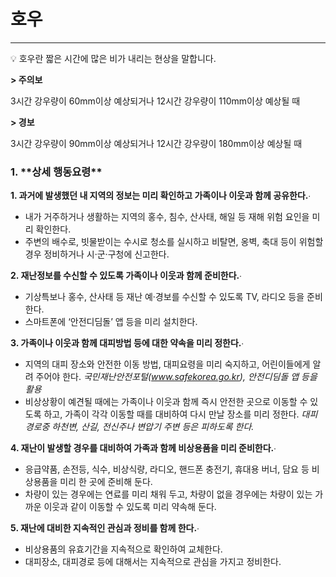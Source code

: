 
# 호우

---

<aside>
💡 호우란 짧은 시간에 많은 비가 내리는 현상을 말합니다.

**> 주의보**

3시간 강우량이 60mm이상 예상되거나 12시간 강우량이 110mm이상 예상될 때

**> 경보**

3시간 강우량이 90mm이상 예상되거나 12시간 강우량이 180mm이상 예상될 때

</aside>

### 1. \***\*상세 행동요령\*\***

**1. 과거에 발생했던 내 지역의 정보는 미리 확인하고 가족이나 이웃과 함께 공유한다.**∙

- 내가 거주하거나 생활하는 지역의 홍수, 침수, 산사태, 해일 등 재해 위험 요인을 미리 확인한다.
- 주변의 배수로, 빗물받이는 수시로 청소를 실시하고 비탈면, 옹벽, 축대 등이 위험할 경우 정비하거나
  시·군·구청에 신고한다.

**2. 재난정보를 수신할 수 있도록 가족이나 이웃과 함께 준비한다.**∙

- 기상특보나 홍수, 산사태 등 재난 예·경보를 수신할 수 있도록 TV, 라디오 등을 준비한다.
- 스마트폰에 ‘안전디딤돌’ 앱 등을 미리 설치한다.

**3. 가족이나 이웃과 함께 대피방법 등에 대한 약속을 미리 정한다.**∙

- 지역의 대피 장소와 안전한 이동 방법, 대피요령을 미리 숙지하고, 어린이들에게 알려 주어야 한다.
  _국민재난안전포털(www.safekorea.go.kr),_
  _안전디딤돌 앱 등을 활용_
- 비상상황이 예견될 때에는 가족이나 이웃과 함께 즉시 안전한 곳으로 이동할 수 있도록 하고,
  가족이 각각 이동할 때를 대비하여 다시 만날 장소를 미리 정한다.
  _대피경로중 하천변, 산길, 전신주나 변압기 주변 등은 피하도록 한다._

**4. 재난이 발생할 경우를 대비하여 가족과 함께 비상용품을 미리 준비한다.**∙

- 응급약품, 손전등, 식수, 비상식량, 라디오, 핸드폰 충전기, 휴대용 버너, 담요 등 비상용품을
  미리 한 곳에 준비해 둔다.
- 차량이 있는 경우에는 연료를 미리 채워 두고, 차량이 없을 경우에는 차량이 있는 가까운 이웃과
  같이 이동할 수 있도록 미리 약속해 둔다.

**5. 재난에 대비한 지속적인 관심과 정비를 함께 한다.**∙

- 비상용품의 유효기간을 지속적으로 확인하여 교체한다.
- 대피장소, 대피경로 등에 대해서는 지속적으로 관심을 가지고 정비한다.

